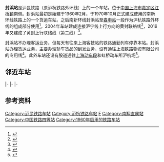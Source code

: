 {{distinguish|封浜站 (地铁)}}
{{Infobox China railway station 
|车站名称 = 封浜站
|图片 = Conductor of Fengbang Railway Station.JPG
|图片介紹 = 
|车站名称拼音 = Fengbang
|英文名称 = Fengbang Railway Station
|车站代码 = 32045<ref>根据《中华人民共和国铁路车站代码》（GB/T10302-2010）</ref>
|电报码 = FPH<ref>{{cite book|author=[[中华人民共和国铁道部|中华人民共和国铁道部]]|title=铁路电报站名略号（2012）|publisher=中国铁道出版社|location=北京|year=2012|unified=15113·3468|pages=34}}</ref>
|拼音码 = FBA
|车站位置 = [[上海市|上海市]][[嘉定区|嘉定区]][[江桥镇|江桥镇]]
|坐标 = {{coord|31|15|31|N|121|17|04|E|display=inline,title}}
|归属 = [[上海铁路局|上海铁路局]][[南翔直属站|南翔直属站]]<ref name="shi_nx">{{cite journal|author=师培华|title=既有线多方向接发列车安全风险控制的思考|journal=上海铁道科技|publisher=[[上海铁路局|上海铁路局]]|issn=1673-7652|year=2013|issue=2|pages=11|quote=既有干线的黄渡、封浜、翔南、七宝、李家塘、江桥镇、春申、莘庄、新桥站及翔西线路所，也有车墩、金山园区、北郊等支线车站，还有编组站内下行到达场、下行出发场、上行到达场}}</ref>
|线路 = [[沪昆铁路|沪昆铁路]]、黄封联络线
|tracks=7
|车站等级 = [[四等站_(中国大陆)|四等站]]
}}
'''封浜站'''是沪昆铁路（原沪杭铁路外环线）上的一个车站，位于[[中国|中国]][[上海市|上海市]][[嘉定区|嘉定区]][[江桥镇|江桥镇]]南侧。封浜站最初是始建于1960年2月，于1970年10月正式建成使用的南新环线铁路上的一个货运车站。之后南新环线封浜站至[[春申站|春申站]]一段作为沪杭铁路外环线的组成部分使用<ref>{{Cite web |url=http://www.shtong.gov.cn/newsite/node2/node2245/node68716/node68721/node68756/node68828/userobject1ai66532.html |title=上海市地方志 专业志 >> 上海铁路志 >> 第一篇铁路建设 >> 第三章沪杭铁路 >> 节 |access-date=2019-04-15 |archive-date=2016-04-27 |archive-url=https://web.archive.org/web/20160427144751/http://www.shtong.gov.cn/Newsite/node2/node2245/node68716/node68721/node68756/node68828/userobject1ai66532.html |dead-url=no }}</ref>。2004年车站建成连接沪宁线上行方向的黄封联络线<ref>{{cite web|title=黄封联络线特殊应答器报文处理|author=陈劲松|publisher=上海铁道科技|year=2007}}</ref>，2019年又建成了黄封上行联络线（第二线）<ref>{{cite news|title=沪通铁路引入京沪铁路拨接施工全部完成|url=http://jtyst.jiangsu.gov.cn/art/2019/12/28/art_41606_8879169.html|publisher=江苏省交通运输厅|date=2019-12-28|accessdate=2020-01-06}}</ref>。

封浜站不办理客运业务，但每天有往来上海客技站的铁路通勤列车停靠本站。封浜站办理货运业务，主要办理轿车货品的到发业务，设有通往上海铁路物资有限公司的专用线<ref name="95306info">{{cite web|url=http://hyfw.95306.cn/hyinfo/action/FwcszsAction_index?type=1|title=营业站服务信息查询|publisher=中国铁路95306网|access-date=2020-11-01|archive-date=2018-09-14|archive-url=https://web.archive.org/web/20180914133603/http://hyfw.95306.cn/hyinfo/action/FwcszsAction_index?type=1|dead-url=no}}</ref>。此外车站还设有股道通往[[上海动车段|上海动车段]]和虹桥动车所沪杭场<ref>{{Cite journal|author=韩永强|title=封浜站应答器增加动车组自动过分相功能方案设计|work=铁道通信信号|year=2015|doi=10.13879/j.issn1000-7458.2015-06.15178}}</ref>。

==邻近车站==
{{start rail box|[[File:China_Railways.svg|16px]] [[中国铁路|中国铁路]]}}
{{s-inop|[[上海西站|上海西站]]|经翔西、翔南<br>{{站|上海}}方向}}
{{s-line|[[沪昆铁路|沪昆铁路]]<br />← 14km 封浜站 12km →}}
{{s-inop|[[七宝站_(铁路)|七宝站]]|沪昆线{{站|昆明}}方向|rows=2}}
|-
{{s-inop|[[南翔站_(京沪铁路)|南翔站下到场]]}}
{{s-line|沪昆到达线<br />← 4km 封浜站 12km →}}
|-
{{s-inop|[[黄渡站|黄渡站]]|[[沪苏通铁路|沪苏通铁路]][[南通站|南通站]]方向}}
{{s-line|封黄联络线<br />{{0}}← 7km 封浜站 12km →}}
{{s-inop|[[上海虹橋站|上海虹橋站]]|经虹桥北线路所|rows=2}}
|-
{{terminus}}
{{s-line|[[虹封铁路|虹封铁路]]<br />{{0}}{{0}} {{0}}{{0}}{{0}} 封浜站 8km →}}
{{end box}}

==参考资料==
{{commonscat|Fengbang Railway Station}}
{{reflist}}

{{沪昆铁路}}
{{上海车站列表}}

[[Category:沪昆铁路车站|Category:沪昆铁路车站]]
[[Category:沪杭铁路车站|Category:沪杭铁路车站]]
[[Category:嘉定区铁路车站|F]]
[[Category:南翔直属站|Category:南翔直属站]]
[[Category:中国铁路四等站|Category:中国铁路四等站]]
[[Category:1960年启用的铁路车站|Category:1960年启用的铁路车站]]